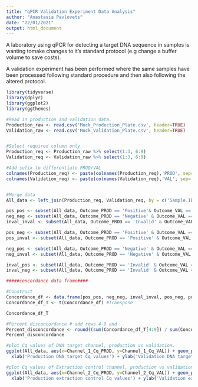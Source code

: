 ```yaml
---
title: "qPCR Validation Experiment Data Analysis"
author: "Anastasia Pavlovets"
date: "22/01/2021"
output: html_document
---
```


A laboratory using qPCR for detecting a target DNA sequence in samples is wanting tomake changes to it's standard protocol (e.g change a buffer volume to save costs).

A validation experiment has been performed where the same samples have been processed following standard procedure and then also following the altered protocol.

```r
library(tidyverse)
library(dplyr)
library(ggplot2)
library(ggthemes)
```


```r
#Read in production and validation data.
Production_raw <- read.csv('Mock_Production_Plate.csv', header=TRUE)
Validation_raw <- read.csv('Mock_Validation_Plate.csv', header=TRUE)


#Select required column only
Production_req <- Production_raw %>% select(1:3, 6:9)
Validation_req <- Validation_raw %>% select(1:3, 6:9)

#Add sufix to differentiate PROD/VAL
colnames(Production_req) <- paste(colnames(Production_req),'PROD', sep='_')
colnames(Validation_req) <- paste(colnames(Validation_req),'VAL', sep='_')


#Merge data 
All_data <- left_join(Production_req, Validation_req, by = c('Sample.ID_PROD'= 'Sample.ID_VAL'), drop=FALSE)

pos_pos <- subset(All_data, Outcome_PROD == 'Positive'& Outcome_VAL == 'Positive') %>% nrow()
neg_neg <- subset(All_data, Outcome_PROD == 'Negative' & Outcome_VAL == 'Negative') %>% nrow()
inval_inval <- subset(All_data, Outcome_PROD == 'Invalid' & Outcome_VAL == 'Invalid') %>% nrow()

pos_neg <- subset(All_data, Outcome_PROD == 'Positive' & Outcome_VAL == 'Negative') %>% nrow()
pos_inval <- subset(All_data, Outcome_PROD == 'Positive' & Outcome_VAL == 'Invalid') %>% nrow()

neg_pos <- subset(All_data, Outcome_PROD == 'Negative' & Outcome_VAL == 'Positive') %>% nrow()
neg_inval <- subset(All_data, Outcome_PROD == 'Negative' & Outcome_VAL == 'Invalid') %>% nrow()

inval_pos <- subset(All_data, Outcome_PROD == 'Invalid' & Outcome_VAL == 'Positive') %>% nrow()
inval_neg <- subset(All_data, Outcome_PROD == 'Invalid' & Outcome_VAL == 'Negative') %>% nrow()

#####concordance data frame####

#Construct
Concordance_df <- data.frame(pos_pos, neg_neg, inval_inval, pos_neg, pos_inval, neg_pos, neg_inval, inval_neg, inval_pos)
Concordance_df_T <- t(Concordance_df) #Transpose

Concordance_df_T
```
```r
#Percent disconcordance # add rows 4-9 and
Percent_disconcordance <- round((sum(Concordance_df_T[4:9]) / sum(Concordance_df_T))*100, 2)
Percent_disconcordance
```



```r
#plot Cq values of DNA target channel, production vs validation.
ggplot(All_data, aes(x=Channel_1_Cq_PROD, y=Channel_1_Cq_VAL)) + geom_point() +
  xlab('Production DNA target Cq values') + ylab('Validation DNA target Cq values') + theme_stata()

#plot Cq values of Extraction control channel, production vs validation.
ggplot(All_data, aes(x=Channel_2_Cq_PROD, y=Channel_2_Cq_VAL)) + geom_point() +
  xlab('Production extraction control Cq values') + ylab('Validation extraction control Cq values') + theme_stata()
```
